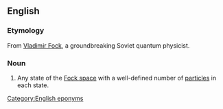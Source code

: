 ==English==


===Etymology===

From [[w:Vladimir Fock|Vladimir Fock]], a groundbreaking Soviet quantum physicist.

===Noun===
{{en-noun|sg=[[Fock]] [[state]]}}
{{wikipedia}}

#{{quantum mechanics}} Any state of the [[Fock space]] with a well-defined number of [[particles]] in each state.

[[Category:English eponyms]]